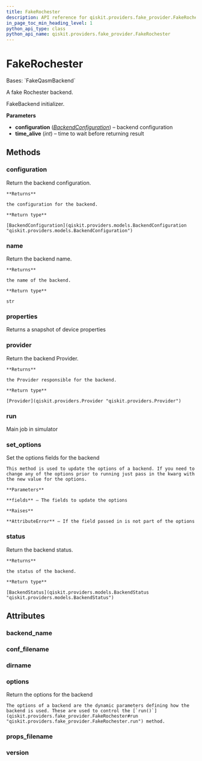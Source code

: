 ```yaml
---
title: FakeRochester
description: API reference for qiskit.providers.fake_provider.FakeRochester
in_page_toc_min_heading_level: 1
python_api_type: class
python_api_name: qiskit.providers.fake_provider.FakeRochester
---
```


# FakeRochester

<Class id="qiskit.providers.fake_provider.FakeRochester" github="https://github.com/qiskit/qiskit/tree/stable/0.24/qiskit/providers/fake_provider/backends/rochester/fake_rochester.py" signature="FakeRochester">
  Bases: `FakeQasmBackend`

  A fake Rochester backend.

  FakeBackend initializer.

  **Parameters**

  *   **configuration** ([*BackendConfiguration*](qiskit.providers.models.BackendConfiguration "qiskit.providers.models.BackendConfiguration")) – backend configuration
  *   **time\_alive** (*int*) – time to wait before returning result

  ## Methods

  <span id="qiskit-providers-fake-provider-fakerochester-configuration" />

  ### configuration

  <Function id="qiskit.providers.fake_provider.FakeRochester.configuration" signature="FakeRochester.configuration()">
    Return the backend configuration.

    **Returns**

    the configuration for the backend.

    **Return type**

    [BackendConfiguration](qiskit.providers.models.BackendConfiguration "qiskit.providers.models.BackendConfiguration")
  </Function>

  <span id="qiskit-providers-fake-provider-fakerochester-name" />

  ### name

  <Function id="qiskit.providers.fake_provider.FakeRochester.name" signature="FakeRochester.name()">
    Return the backend name.

    **Returns**

    the name of the backend.

    **Return type**

    str
  </Function>

  <span id="qiskit-providers-fake-provider-fakerochester-properties" />

  ### properties

  <Function id="qiskit.providers.fake_provider.FakeRochester.properties" signature="FakeRochester.properties()">
    Returns a snapshot of device properties
  </Function>

  <span id="qiskit-providers-fake-provider-fakerochester-provider" />

  ### provider

  <Function id="qiskit.providers.fake_provider.FakeRochester.provider" signature="FakeRochester.provider()">
    Return the backend Provider.

    **Returns**

    the Provider responsible for the backend.

    **Return type**

    [Provider](qiskit.providers.Provider "qiskit.providers.Provider")
  </Function>

  <span id="qiskit-providers-fake-provider-fakerochester-run" />

  ### run

  <Function id="qiskit.providers.fake_provider.FakeRochester.run" signature="FakeRochester.run(run_input, **kwargs)">
    Main job in simulator
  </Function>

  <span id="qiskit-providers-fake-provider-fakerochester-set-options" />

  ### set\_options

  <Function id="qiskit.providers.fake_provider.FakeRochester.set_options" signature="FakeRochester.set_options(**fields)">
    Set the options fields for the backend

    This method is used to update the options of a backend. If you need to change any of the options prior to running just pass in the kwarg with the new value for the options.

    **Parameters**

    **fields** – The fields to update the options

    **Raises**

    **AttributeError** – If the field passed in is not part of the options
  </Function>

  <span id="qiskit-providers-fake-provider-fakerochester-status" />

  ### status

  <Function id="qiskit.providers.fake_provider.FakeRochester.status" signature="FakeRochester.status()">
    Return the backend status.

    **Returns**

    the status of the backend.

    **Return type**

    [BackendStatus](qiskit.providers.models.BackendStatus "qiskit.providers.models.BackendStatus")
  </Function>

  ## Attributes

  ### backend\_name

  <Attribute id="qiskit.providers.fake_provider.FakeRochester.backend_name" name="backend_name" attributeValue="= 'fake_rochester'" />

  ### conf\_filename

  <Attribute id="qiskit.providers.fake_provider.FakeRochester.conf_filename" name="conf_filename" attributeValue="= 'conf_rochester.json'" />

  ### dirname

  <Attribute id="qiskit.providers.fake_provider.FakeRochester.dirname" name="dirname" attributeValue="= '/home/computertreker/git/qiskit/qiskit/.tox/docs/lib/python3.8/site-packages/qiskit/providers/fake_provider/backends/rochester'" />

  ### options

  <Attribute id="qiskit.providers.fake_provider.FakeRochester.options" name="options">
    Return the options for the backend

    The options of a backend are the dynamic parameters defining how the backend is used. These are used to control the [`run()`](qiskit.providers.fake_provider.FakeRochester#run "qiskit.providers.fake_provider.FakeRochester.run") method.
  </Attribute>

  ### props\_filename

  <Attribute id="qiskit.providers.fake_provider.FakeRochester.props_filename" name="props_filename" attributeValue="= 'props_rochester.json'" />

  ### version

  <Attribute id="qiskit.providers.fake_provider.FakeRochester.version" name="version" attributeValue="= 1" />
</Class>

